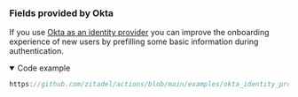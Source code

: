 ### Fields provided by Okta

If you use [Okta as an identity provider](/guides/integrate/identity-providers/okta) you can improve the onboarding experience of new users by prefilling some basic information during authentication.

<details open={props.codeCollapsed ? "" : "open"}>
<summary>Code example</summary>

```js reference
https://github.com/zitadel/actions/blob/main/examples/okta_identity_provider.js
```

</details>